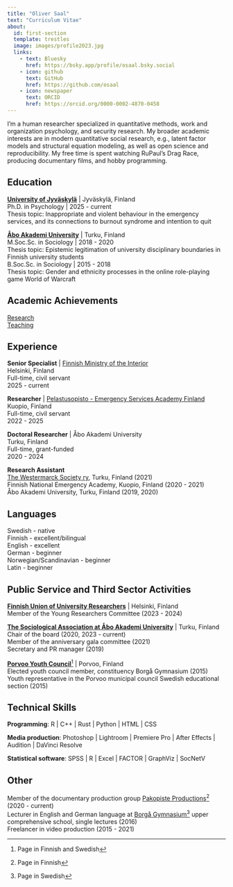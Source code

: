 ```yaml
---
title: "Oliver Saal"
text: "Curriculum Vitae"
about:
  id: first-section
  template: trestles
  image: images/profile2023.jpg
  links:
    - text: Bluesky
      href: https://bsky.app/profile/osaal.bsky.social
    - icon: github
      text: GitHub
      href: https://github.com/osaal
    - icon: newspaper
      text: ORCID
      href: https://orcid.org/0000-0002-4870-0458
---
```


::: {#first-section}
I'm a human researcher specialized in quantitative methods, work and organization psychology, and security research. My broader academic interests are in modern quantitative social research, e.g., latent factor models and structural equation modeling, as well as open science and reproducibility. My free time is spent watching RuPaul's Drag Race, producing documentary films, and hobby programming.

## Education

[**University of Jyväskylä**](https://jyu.fi/en/) \| Jyväskylä, Finland <br/>
Ph.D. in Psychology \| 2025 - current <br/>
Thesis topic: Inappropriate and violent behaviour in the emergency services, and its connections to burnout syndrome and intention to quit

[**Åbo Akademi University**](https://abo.fi/en/) \| Turku, Finland <br/>
M.Soc.Sc. in Sociology \| 2018 - 2020 <br/>
Thesis topic: Epistemic legitimation of university disciplinary boundaries in Finnish university students <br/>
B.Soc.Sc. in Sociology \| 2015 - 2018 <br/>
Thesis topic: Gender and ethnicity processes in the online role-playing game World of Warcraft

## Academic Achievements

[Research](research.qmd) <br/>
[Teaching](teaching.qmd)
:::

## Experience

**Senior Specialist** \| [Finnish Ministry of the Interior](https://intermin.fi/en/) <br/>
Helsinki, Finland <br/>
Full-time, civil servant <br/>
2025 - current

**Researcher** \| [Pelastusopisto - Emergency Services Academy Finland](https://pelastusopisto.fi/en/) <br/>
Kuopio, Finland <br/>
Full-time, civil servant <br/>
2022 - 2025

**Doctoral Researcher** \| Åbo Akademi University <br/>
Turku, Finland <br/>
Full-time, grant-funded <br/>
2020 - 2024

**Research Assistant** <br/>
[The Westermarck Society ry](https://www.facebook.com/westermarckseura/), Turku, Finland (2021) <br/>
Finnish National Emergency Academy, Kuopio, Finland (2020 - 2021) <br/>
Åbo Akademi University, Turku, Finland (2019, 2020)

## Languages

Swedish - native <br/>
Finnish - excellent/bilingual <br/>
English - excellent <br/>
German - beginner <br/>
Norwegian/Scandinavian - beginner <br/>
Latin - beginner

## Public Service and Third Sector Activities

[**Finnish Union of University Researchers**](https://tieteentekijat.fi/en/home/) \| Helsinki, Finland <br/>
Member of the Young Researchers Committee (2023 - 2024)

[**The Sociological Association at Åbo Akademi University**](https://anomiabo.wixsite.com/anomi?lang=en) \| Turku, Finland <br/>
Chair of the board (2020, 2023 - current) <br/>
Member of the anniversary gala committee (2021) <br/>
Secretary and PR manager (2019) <br/>

[**Porvoo Youth Council**](http://www.nuvaporvoo.fi/)[^1] \| Porvoo, Finland <br/>
Elected youth council member, constituency Borgå Gymnasium (2015) <br/>
Youth representative in the Porvoo municipal council Swedish educational section (2015)

[^1]: Page in Finnish and Swedish

## Technical Skills

**Programming**: R \| C++ \| Rust \| Python \| HTML \| CSS

**Media production**: Photoshop \| Lightroom \| Premiere Pro \| After Effects \| Audition \| DaVinci Resolve

**Statistical software**: SPSS \| R \| Excel \| FACTOR \| GraphViz \| SocNetV

## Other

Member of the documentary production group [Pakopiste Productions](https://www.facebook.com/profile.php?id=100088154507832)[^2] (2020 - current) <br/>
Lecturer in English and German language at [Borgå Gymnasium](https://www.porvoo.fi/sv/fostran-och-utbildning/gymnasier-och-yrkesutbildning/borga-gymnasium/)[^3] upper comprehensive school, single lectures (2016) <br/>
Freelancer in video production (2015 - 2021)

[^2]: Page in Finnish

[^3]: Page in Swedish
